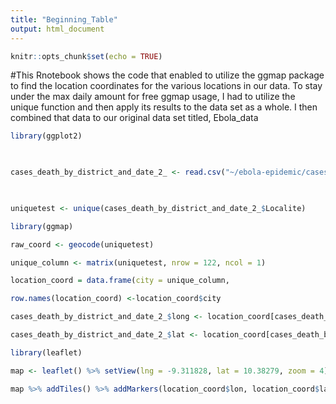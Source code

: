 ```yaml
---
title: "Beginning_Table"
output: html_document
---
```


```r
knitr::opts_chunk$set(echo = TRUE)
```

#This Rnotebook shows the code that enabled to utilize the ggmap package to find the location coordinates for the various locations in our data. To stay under the max daily amount for free ggmap usage, I had to utilize the unique function and then apply its results to the data set as a whole. I then combined that data to our original data set titled, Ebola_data

```r

library(ggplot2)

 
```
```r

cases_death_by_district_and_date_2_ <- read.csv("~/ebola-epidemic/cases_death_by_district_and_date(2).csv", stringsAsFactors=FALSE)

 
```

```r
uniquetest <- unique(cases_death_by_district_and_date_2_$Localite) 


```

```r

library(ggmap)


```

```r
raw_coord <- geocode(uniquetest)

```

```r
unique_column <- matrix(uniquetest, nrow = 122, ncol = 1)
```
```r
location_coord = data.frame(city = unique_column,                              lat = raw_coord$lat,                               lon = raw_coord$lon)
```

```r
row.names(location_coord) <-location_coord$city
```

```r
cases_death_by_district_and_date_2_$long <- location_coord[cases_death_by_district_and_date_2_$Localite, "lon"]
```
```r
cases_death_by_district_and_date_2_$lat <- location_coord[cases_death_by_district_and_date_2_$Localite, "lat"]
```

```r
library(leaflet)

map <- leaflet() %>% setView(lng = -9.311828, lat = 10.38279, zoom = 4) 

map %>% addTiles() %>% addMarkers(location_coord$lon, location_coord$lat)
```

